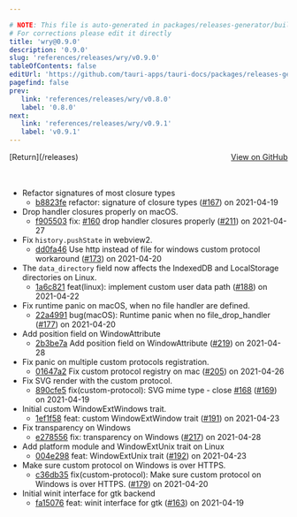 ```yaml
---

# NOTE: This file is auto-generated in packages/releases-generator/build.ts
# For corrections please edit it directly
title: 'wry@0.9.0'
description: '0.9.0'
slug: 'references/releases/wry/v0.9.0'
tableOfContents: false
editUrl: 'https://github.com/tauri-apps/tauri-docs/packages/releases-generator/build.ts'
pagefind: false
prev:
   link: 'references/releases/wry/v0.8.0'
   label: '0.8.0'
next:
   link: 'references/releases/wry/v0.9.1'
   label: 'v0.9.1'
---
```


<div style="margin-bottom:3rem; display: flex; justify-content: space-between; align-items: center"><span>[Return](/releases)</span><span><a href="https://github.com/tauri-apps/wry/releases/tag/wry-v0.9.0">View on GitHub</a></span></div>

- Refactor signatures of most closure types
  - [b8823fe](https://github.com/tauri-apps/wry/commit/b8823fe14ee5f95d07cd2cb1f9f673b964c9dc83) refactor: signature of closure types ([#167](https://github.com/tauri-apps/wry/pull/167)) on 2021-04-19
- Drop handler closures properly on macOS.
  - [f905503](https://github.com/tauri-apps/wry/commit/f905503c4a010ed4219c6ad36d14c0dbf0b6e122) fix: [#160](https://github.com/tauri-apps/wry/pull/160) drop handler closures properly ([#211](https://github.com/tauri-apps/wry/pull/211)) on 2021-04-27
- Fix `history.pushState` in webview2.
  - [dd0fa46](https://github.com/tauri-apps/wry/commit/dd0fa46494c1ab8536bcc7ea1dd16341b12856b4) Use http instead of file for windows custom protocol workaround ([#173](https://github.com/tauri-apps/wry/pull/173)) on 2021-04-20
- The `data_directory` field now affects the IndexedDB and LocalStorage directories on Linux.
  - [1a6c821](https://github.com/tauri-apps/wry/commit/1a6c8216ee6865ca14025c229b37342496b38f26) feat(linux): implement custom user data path ([#188](https://github.com/tauri-apps/wry/pull/188)) on 2021-04-22
- Fix runtime panic on macOS, when no file handler are defined.
  - [22a4991](https://github.com/tauri-apps/wry/commit/22a4991aa8ca7c75aa52150a90379c40bcc34d07) bug(macOS): Runtime panic when no file_drop_handler ([#177](https://github.com/tauri-apps/wry/pull/177)) on 2021-04-20
- Add position field on WindowAttribute
  - [2b3be7a](https://github.com/tauri-apps/wry/commit/2b3be7a4db2cbc1612c7105cb698c1f21a05da77) Add position field on WindowAttribute ([#219](https://github.com/tauri-apps/wry/pull/219)) on 2021-04-28
- Fix panic on multiple custom protocols registration.
  - [01647a2](https://github.com/tauri-apps/wry/commit/01647a2a5b769bc192754c2d3806a55112d58d33) Fix custom protocol registry on mac ([#205](https://github.com/tauri-apps/wry/pull/205)) on 2021-04-26
- Fix SVG render with the custom protocol.
  - [890cfe5](https://github.com/tauri-apps/wry/commit/890cfe527996c181d643c9f8e5fc3e79ff0841a0) fix(custom-protocol): SVG mime type - close [#168](https://github.com/tauri-apps/wry/pull/168) ([#169](https://github.com/tauri-apps/wry/pull/169)) on 2021-04-19
- Initial custom WindowExtWindows trait.
  - [1ef1f58](https://github.com/tauri-apps/wry/commit/1ef1f58efb6afa6c6b9eda3a43ee83fc79c3b78e) feat: custom WindowExtWindow trait ([#191](https://github.com/tauri-apps/wry/pull/191)) on 2021-04-23
- Fix transparency on Windows
  - [e278556](https://github.com/tauri-apps/wry/commit/e2785566c69d43f003896b7b5da79b29d2966c13) fix: transparency on Windows  ([#217](https://github.com/tauri-apps/wry/pull/217)) on 2021-04-28
- Add platform module and WindowExtUnix trait on Linux
  - [004e298](https://github.com/tauri-apps/wry/commit/004e298e0198e6576a11e6e84fdf6b7c2f66b6ae) feat: WindowExtUnix trait ([#192](https://github.com/tauri-apps/wry/pull/192)) on 2021-04-23
- Make sure custom protocol on Windows is over HTTPS.
  - [c36db35](https://github.com/tauri-apps/wry/commit/c36db35b2b8704eb36bc341cd99abac01abfab87) fix(custom-protocol): Make sure custom protocol on Windows is over HTTPS. ([#179](https://github.com/tauri-apps/wry/pull/179)) on 2021-04-20
- Initial winit interface for gtk backend
  - [fa15076](https://github.com/tauri-apps/wry/commit/fa15076207d9e678db4149210aba929044d0ff45) feat: winit interface for gtk ([#163](https://github.com/tauri-apps/wry/pull/163)) on 2021-04-19

